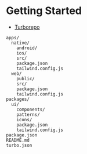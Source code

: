 # Getting Started

- [Turborepo](https://turbo.build/repo)

```
apps/
  native/
    android/
    ios/
    src/
    package.json
    tailwind.config.js
  web/
    public/
    src/
    package.json
    tailwind.config.js
packages/
  ui/
    components/
    patterns/
    icons/
    package.json
    tailwind.config.js
package.json
README.md
turbo.json
```
